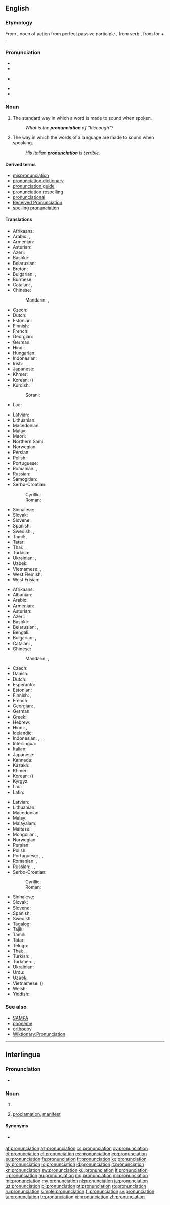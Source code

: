 {{selfref|See also [[Wiktionary:Pronunciation]]}}
==English==
{{wikipedia}}

===Etymology===
From {{etyl|la|en}} {{term|pronuntiatio|lang=la}}, noun of action from perfect passive participle {{term|pronuntiatus|lang=la}}, from verb {{term|pronuntiare||proclaim|lang=la}}, from {{term|pro-|lang=la}} for + {{term|nuntiare||announce|lang=la}}.

===Pronunciation===
* {{IPA|/pɹəˌnʌnsiˈeɪʃən/|lang=en}}
* {{audio|en-us-pronunciation.ogg|Audio (US)|lang=en}}
* {{IPA|/pɹəˌnaʊnsiˈeɪʃən/|lang=en}} {{qualifier|nonstandard}}
* {{rhymes|eɪʃən|lang=en}}
* {{hyphenation|pro|nun|ci|a|tion|lang=en}}

===Noun===
{{en-noun|~}}

# {{context|countable|lang=en}} The standard way in which a word is made to sound when spoken.
#: ''What is the '''pronunciation''' of "hiccough"?''
# {{context|uncountable|lang=en}} The way in which the words of a language are made to sound when speaking.
#: ''His Italian '''pronunciation''' is terrible.''

====Derived terms====
* [[mispronunciation]]
* [[pronunciation dictionary]]
* [[pronunciation guide]]
* [[pronunciation respelling]]
* [[pronunciational]]
* [[Received Pronunciation]]
* [[spelling pronunciation]]

====Translations====
{{trans-top|standard sound of a word}}
* Afrikaans: {{t+|af|uitspraak}}
* Arabic: {{t|ar|نطق|m|tr=nuṭq}}, {{t+|ar|لفظ|m|tr=lafẓ}}
* Armenian: {{t|hy|արտասանություն}}
* Asturian: {{t+|ast|pronunciación|f}}
* Azeri: {{t+|az|tələffüz}}
* Bashkir: {{t|ba|әйтелеш|tr=äyteleš|sc=Cyrl}}
* Belarusian: {{t|be|вымаўленне|n|tr=vymaŭlénne}}
* Breton: {{t|br|distagadur|m}}
* Bulgarian: {{t+|bg|произношение|n|tr=proiznošénie}}, {{t+|bg|изговор|m|tr=ízgovor}}
* Burmese: {{t+|my|အသံထွက်|tr=athan dwe'|sc=Mymr}}
* Catalan: {{t|ca|pronunciació|f}}, {{t|ca|pronúncia|f}}
* Chinese:
*: Mandarin: {{t+|cmn|發音|sc=Hani}}, {{t+|cmn|发音|tr=fāyīn|sc=Hani}}
* Czech: {{t+|cs|výslovnost|f}}
* Dutch: {{t+|nl|uitspraak|f}}
* Estonian: {{t|et|hääldus}}
* Finnish: {{t+|fi|ääntämys}}
* French: {{t+|fr|prononciation|f}}
* Georgian: {{t|ka|წარმოთქმა|sc=Geor}}
* German: {{t+|de|Aussprache|f}}
* Hindi: {{t|hi|उच्चारण|m|tr=uccāraṇ}}
* Hungarian: {{t+|hu|kiejtés}}
* Indonesian: {{t|id|cara baca}}
* Irish: {{t|ga|fuaimniú|m}}
* Japanese: {{t+|ja|発音|tr=はつおん, hatsuon}}
* Khmer: {{t|km|របៀបបន្លឺសូរ|tr=rɔbiep bɑnləə soo|sc=Khmr}}
* Korean: {{t+|ko|발음|sc=Hang}} ({{t+|ko|發音|sc=Hani}})
* Kurdish:
*: Sorani: {{t|ku|گۆ کردن}}
* Lao: {{t|lo|ການອອກສຽງ|tr=kaːn ɔ̏ːk sĭaːŋ|sc=Laoo}}
{{trans-mid}}
* Latvian: {{t|lv|izruna|f}}
* Lithuanian: {{t+|lt|tarimas|m}}
* Macedonian: {{t|mk|изговор|m|tr=ízgovor}}
* Malay: {{t|ms|sebutan}}
* Maori: {{t|mi|whakahua}}
* Northern Sami: {{t|se|báhkkodit}}
* Norwegian: {{t+|no|uttale|m}}
* Persian: {{t+|fa|تلفظ|tr=talaffoz}}
* Polish: {{t+|pl|wymowa|f}}
* Portuguese: {{t+|pt|pronúncia|f}}
* Romanian: {{t+|ro|pronunție|f}}, {{t+|ro|pronunțare|f}}
* Russian: {{t+|ru|произношение|n|tr=proiznošénije}}
* Samogitian: {{t|sgs|tarėms}}
* Serbo-Croatian:
*: Cyrillic: {{t|sh|и̏згово̄р|m|sc=Cyrl}}
*: Roman: {{t|sh|ȉzgovōr|m}}
* Sinhalese: {{t+|si|උච්චාරණය|tr=uccāraṇaya|sc=Sinh}}
* Slovak: {{t|sk|výslovnosť|f}}
* Slovene: {{t|sl|izgovorjáva|f}}
* Spanish: {{t+|es|pronunciación|f}}
* Swedish: {{t+|sv|uttal|n}}, {{t|sv|frambörd}}
* Tamil: {{t+|ta|உச்சரிப்பு|tr=uccharippu}}, {{t+|ta|பலுக்கல்|tr=alukkal|sc=Taml}}
* Tatar: {{t+|tt|әйтелеш|tr=äyteleş|sc=Cyrl}}
* Thai: {{t|th|การออกเสียง|tr=gaan-òk sĭang}}
* Turkish: {{t+|tr|telaffuz}}
* Ukrainian: {{t+|uk|вимова|f|tr=vymóva}}, {{t+|uk|вимовляння|tr=vymovljánnja}}
* Uzbek: {{t+|uz|talaffuz}}
* Vietnamese: {{t|vi|cách phát âm}}, {{t|vi|cách đọc}}
* West Flemish: {{t|vls|uutsproake}}
* West Frisian: {{t|fy|útspraak}}
{{trans-bottom}}

{{trans-top|way in which words are pronounced}}
* Afrikaans: {{t+|af|uitspraak}}
* Albanian: {{t|sq|shqiptim|m}}
* Arabic: {{t+|ar|لفظ|m|tr=lafẓ}}
* Armenian: {{t|hy|արտասանություն}}
* Asturian: {{t+|ast|pronunciación|f}}
* Azeri: {{t+|az|tələffüz}}
* Bashkir: {{t|ba|әйтелеш|tr=äyteleš|sc=Cyrl}}
* Belarusian: {{t|be|вымаўленне|n|tr=vymaŭlénne}}, {{t|be|вымова|f|tr=vymóva}}
* Bengali: {{t+|bn|উচ্চারণ|tr=uccarôn|sc=Beng}}
* Bulgarian: {{t+|bg|произношение|n|tr=proiznošénie}}, {{t+|bg|изговор|m|tr=ízgovor}}
* Catalan: {{t|ca|pronunciació|f}}, {{t|ca|pronúncia|f}}
* Chinese:
*: Mandarin: {{t+|cmn|發音|sc=Hani}}, {{t+|cmn|发音|tr=fāyīn|sc=Hani}}
* Czech: {{t+|cs|výslovnost|f}}
* Danish: {{t+|da|udtale}}
* Dutch: {{t+|nl|uitspraak|f}}
* Esperanto: {{t+|eo|prononco}}
* Estonian: {{t|et|hääldus}}
* Finnish: {{t+|fi|ääntämys}}, {{t+|fi|ääntäminen}}
* French: {{t+|fr|prononciation|f}}
* Georgian: {{t|ka|აქცენტი|sc=Geor}}, {{t|ka|წარმოთქმა|sc=Geor}}
* German: {{t+|de|Aussprache|f}}
* Greek: {{t+|el|προφορά|tr=proforá}}
* Hebrew: {{t|he|ביטוי|m|tr=bituy}}
* Hindi: {{t|hi|उच्चारण|m|tr=uccāraṇ}}, {{t|hi|अनुलेखन|tr=anulēkhan}}
* Icelandic: {{t+|is|framburður|m}}
* Indonesian: {{t+|id|lafal}}, {{t|id|cara baca}}, {{t+|id|ucapan}}, {{t+|id|pengucapan}}
* Interlingua: {{t|ia|pronunciation}}
* Italian: {{t+|it|pronuncia|f}}
* Japanese: {{t+|ja|発音|tr=はつおん, hatsuon}}
* Kannada: {{t+|kn|ಉಚ್ಚಾರಣೆ|tr=uccāraṇe|sc=Knda}}
* Kazakh: {{t+|kk|айту|tr=aytw|sc=Cyrl}}
* Khmer: {{t|km|របៀបបន្លឺសូរ|tr=rɔbiep bɑnləə soo|sc=Khmr}}
* Korean: {{t+|ko|발음|sc=Hang}} ({{t+|ko|發音|sc=Hani}})
* Kyrgyz: {{t|ky|айтуу|tr=aytuu|sc=Cyrl}}
* Lao: {{t|lo|ການອອກສຽງ|tr=kaːn ɔ̏ːk sĭaːŋ|sc=Laoo}}
* Latin: {{t|la|prōnuntiātiō|f}}
{{trans-mid}}
* Latvian: {{t|lv|izruna|f}}
* Lithuanian: {{t+|lt|tarimas|m}}
* Macedonian: {{t|mk|изговор|m|tr=ízgovor}}
* Malay: {{t|ms|sebutan}}
* Malayalam: {{t+|ml|ഉച്ചാരണം|tr=uccāraṇaṁ|sc=Mlym}}
* Maltese: {{t+|mt|pronunzja|f}}
* Mongolian: {{t|mn|дуудлага|tr=duudlaga|sc=Cyrl}}, {{t|mn|дуудахуй|tr=duudahuj|sc=Cyrl}}
* Norwegian: {{t+|no|uttale|m}}
* Persian: {{t+|fa|تلفظ|tr=talaffoz}}
* Polish: {{t+|pl|wymowa|f}}
* Portuguese: {{t+|pt|pronúncia}}, {{t+|pt|pronunciação|f}}, {{t+|pt|prolação|f}}
* Romanian: {{t+|ro|pronunție}}, {{t+|ro|pronunțare|f}}
* Russian: {{t+|ru|произношение|n|tr=proiznošénije}}, {{t+|ru|выговор|m|tr=výgovor}}, {{t+|ru|акцент|m|tr=akcént}}
* Serbo-Croatian:
*: Cyrillic: {{t|sh|и̏згово̄р|m|sc=Cyrl}}
*: Roman: {{t|sh|ȉzgovōr|m}}
* Sinhalese: {{t+|si|උච්චාරණය|tr=uccāraṇaya|sc=Sinh}}
* Slovak: {{t|sk|výslovnosť|f}}
* Slovene: {{t|sl|izgovorjáva|f}}
* Spanish: {{t+|es|pronunciación|f}}
* Swedish: {{t+|sv|uttal}}
* Tagalog: {{t+|tl|pagbigkas}}
* Tajik: {{t|tg|талаффуз|tr=talaffuz|sc=Cyrl}}
* Tamil: {{t+|ta|உச்சரிப்பு|tr=uccharippu}}
* Tatar: {{t+|tt|әйтелеш|tr=äyteleş|sc=Cyrl}}
* Telugu: {{t|te|ఉచ్ఛారణ|tr=ucchāraṇa}}
* Thai: {{t|th|เสียงอ่าน|tr=sĭang-àan}}, {{t|th|การออกเสียง|tr=gaan-òk sĭang}}
* Turkish: {{t|tr|sesletim}}, {{t+|tr|telaffuz}}
* Turkmen: {{t|tk|aýdylyş}}, {{t|tk|käýinç}}
* Ukrainian: {{t+|uk|вимова|f|tr=vymóva}}
* Urdu: {{t|ur|تلفظ|tr=talaffoz}}
* Uzbek: {{t+|uz|talaffuz}}
* Vietnamese: {{t+|vi|phát âm}} ({{t|vi|發音|sc=Hani}})
* Welsh: {{t+|cy|cynaniad}}
* Yiddish: {{t|yi|אויסשפראך|sc=Hebr}}
{{trans-bottom}}

===See also===
* [[SAMPA]]
* [[phoneme]]
* [[orthoepy]]
* [[Wiktionary:Pronunciation]]

----

==Interlingua==

===Pronunciation===
* {{IPA|/pronuntsja'tsjon/|lang=ia}}

===Noun===
{{ia-noun|es}}

# {{l|en|pronunciation}}
# {{l|en|pronunciation}} [[proclamation]], [[manifest]]

====Synonyms====
* {{sense|proclamation}} {{l|ia|pronunciamento}}

[[af:pronunciation]]
[[az:pronunciation]]
[[cs:pronunciation]]
[[cy:pronunciation]]
[[et:pronunciation]]
[[el:pronunciation]]
[[es:pronunciation]]
[[eo:pronunciation]]
[[eu:pronunciation]]
[[fa:pronunciation]]
[[fr:pronunciation]]
[[ko:pronunciation]]
[[hy:pronunciation]]
[[io:pronunciation]]
[[id:pronunciation]]
[[it:pronunciation]]
[[kn:pronunciation]]
[[sw:pronunciation]]
[[ku:pronunciation]]
[[lt:pronunciation]]
[[li:pronunciation]]
[[hu:pronunciation]]
[[mg:pronunciation]]
[[ml:pronunciation]]
[[mt:pronunciation]]
[[my:pronunciation]]
[[nl:pronunciation]]
[[ja:pronunciation]]
[[uz:pronunciation]]
[[pl:pronunciation]]
[[pt:pronunciation]]
[[ro:pronunciation]]
[[ru:pronunciation]]
[[simple:pronunciation]]
[[fi:pronunciation]]
[[sv:pronunciation]]
[[ta:pronunciation]]
[[tr:pronunciation]]
[[vi:pronunciation]]
[[zh:pronunciation]]